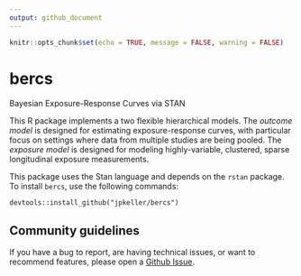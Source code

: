 ```yaml
---
output: github_document
---
```


<!-- README.md is generated from README.Rmd. Please edit that file -->

```r
knitr::opts_chunk$set(echo = TRUE, message = FALSE, warning = FALSE)
```

# bercs
Bayesian Exposure-Response Curves via STAN

This R package implements a two flexible hierarchical models. The *outcome model* is designed for estimating exposure-response curves, with particular focus on settings where data from multiple studies are being pooled. The *exposure model* is designed for modeling highly-variable, clustered, sparse longitudinal exposure measurements.

This package uses the Stan language and depends on the `rstan` package. To install `bercs`, use the following commands:  
```
devtools::install_github("jpkeller/bercs")
```


## Community guidelines

If you have a bug to report, are having technical issues, or want to recommend features, please open a [Github Issue](https://github.com/jpkeller/bercs/issues). 
